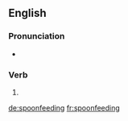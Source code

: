 {{also|spoon-feeding}}
==English==

===Pronunciation===
* {{a|UK}} {{IPA|/ˈspuːnfiːdɪŋ/|lang=en}}

===Verb===
{{head|en|present participle}}

# {{present participle of|spoonfeed|lang=en|nocat=1}}

[[de:spoonfeeding]]
[[fr:spoonfeeding]]